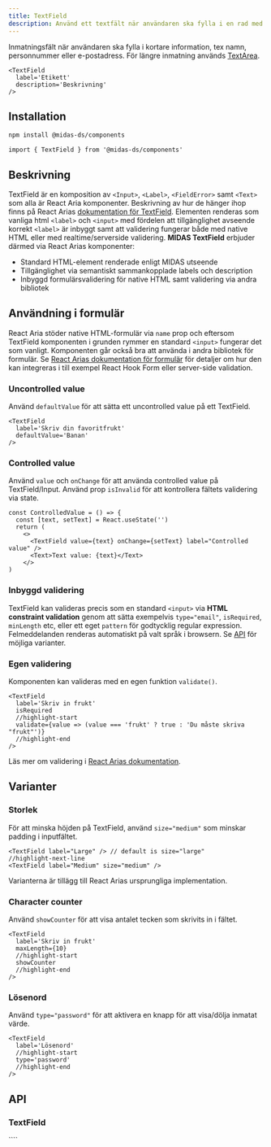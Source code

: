 ```yaml
---
title: TextField
description: Använd ett textfält när användaren ska fylla i en rad med text.
---
```



<ComponentHeader
  name='Textfield'
  friendlyName='Inmatningsfält, textfält, nummerfält, lösenordsfält'
  overrideHeadlessLink='https://react-spectrum.adobe.com/react-aria/TextField.html'
/>

Inmatningsfält när användaren ska fylla i kortare information, tex namn, personnummer eller e-postadress. För längre inmatning används [TextArea](/components/textarea).

```tsx
<TextField
  label='Etikett'
  description='Beskrivning'
/>
```

<div className='card'>
  <TextField
    label='Etikett'
    description='Beskrivning'
  />
</div>

## Installation

```bash npm2yarn
npm install @midas-ds/components
```

```tsx
import { TextField } from '@midas-ds/components'
```

## Beskrivning

TextField är en komposition av `<Input>`, `<Label>`, `<FieldError>` samt `<Text>` som alla är React Aria komponenter.
Beskrivning av hur de hänger ihop finns på React Arias [dokumentation för TextField](https://react-spectrum.adobe.com/react-aria/TextField.html#anatomy).
Elementen renderas som vanliga html `<label>` och `<input>` med fördelen att tillgänglighet avseende korrekt `<label>` är inbyggt
samt att validering fungerar både med native HTML eller med realtime/serverside validering. **MIDAS TextField** erbjuder därmed via
React Arias komponenter:

- Standard HTML-element renderade enligt MIDAS utseende
- Tillgänglighet via semantiskt sammankopplade labels och description
- Inbyggd formulärsvalidering för native HTML samt validering via andra bibliotek

## Användning i formulär

React Aria stöder native HTML-formulär via `name` prop och eftersom TextField komponenten i grunden rymmer en standard `<input>` fungerar
det som vanligt. Komponenten går också bra att använda i andra bibliotek för formulär. Se [React Arias dokumentation för
formulär](https://react-spectrum.adobe.com/react-aria/forms.html) för detaljer om hur den kan integreras i till exempel
React Hook Form eller server-side validation.

### Uncontrolled value

Använd `defaultValue` för att sätta ett uncontrolled value på ett TextField.

```tsx
<TextField
  label='Skriv din favoritfrukt'
  defaultValue='Banan'
/>
```

<div className='card'>
  <TextField
    label='Skriv din favoritfrukt'
    defaultValue='Banan'
  />
</div>

### Controlled value

Använd `value` och `onChange` för att använda controlled value på TextField/Input. Använd prop `isInvalid` för att
kontrollera fältets validering via state.

```tsx title="ControlledValue.tsx"
const ControlledValue = () => {
  const [text, setText] = React.useState('')
  return (
    <>
      <TextField value={text} onChange={setText} label="Controlled value" />
      <Text>Text value: {text}</Text>
    </>
)
```

<ControlledValue />

### Inbyggd validering

TextField kan valideras precis som en standard `<input>` via **HTML constraint validation** genom att sätta exempelvis
`type="email"`, `isRequired`, `minLength` etc, eller ett eget `pattern` för godtycklig regular expression. Felmeddelanden
renderas automatiskt på valt språk i browsern. Se [API](#api) för möjliga varianter.

### Egen validering

Komponenten kan valideras med en egen funktion `validate()`.

```tsx
<TextField
  label='Skriv in frukt'
  isRequired
  //highlight-start
  validate={value => (value === 'frukt' ? true : 'Du måste skriva "frukt"')}
  //highlight-end
/>
```

Läs mer om validering i [React Arias dokumentation](https://react-spectrum.adobe.com/react-aria/forms.html#validation).

## Varianter

### Storlek

För att minska höjden på TextField, använd `size="medium"` som minskar padding i inputfältet.

```tsx
<TextField label="Large" /> // default is size="large"
//highlight-next-line
<TextField label="Medium" size="medium" />
```

<div className='card'>
  <span
    style={{
      display: 'flex',
      gap: '1rem',
      flexDirection: 'row',
    }}
  >
    <TextField
      label='Large'
      size='large'
      defaultValue='large textfield'
    />
    <TextField
      label='Medium'
      size='medium'
      defaultValue='medium textfield'
    />
  </span>
</div>

Varianterna är tillägg till React Arias ursprungliga implementation.

### Character counter

Använd `showCounter` för att visa antalet tecken som skrivits in i fältet.

```tsx
<TextField
  label='Skriv in frukt'
  maxLength={10}
  //highlight-start
  showCounter
  //highlight-end
/>
```

<div className='card'>
  <TextField
    label='Skriv in frukt'
    description='Max 10 tecken'
    maxLength={10}
    showCounter
  />
</div>

### Lösenord

Använd `type="password"` för att aktivera en knapp för att visa/dölja inmatat värde.

```tsx
<TextField
  label='Lösenord'
  //highlight-start
  type='password'
  //highlight-end
/>
```

<div className='card'>
  <TextField
    defaultValue='super-secret'
    label='Lösenord'
    autoComplete='off'
    type='password'
  />
</div>

## API

### TextField

<PropTable name='TextField' />
````
